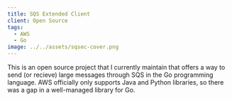 ```yaml
---
title: SQS Extended Client
client: Open Source
tags:
  - AWS
  - Go
image: ../../assets/sqsec-cover.png
---
```


This is an open source project that I currently maintain that offers a way to send (or recieve) large messages through SQS in the Go programming language. AWS officially only supports Java and Python libraries, so there was a gap in a well-managed library for Go.
